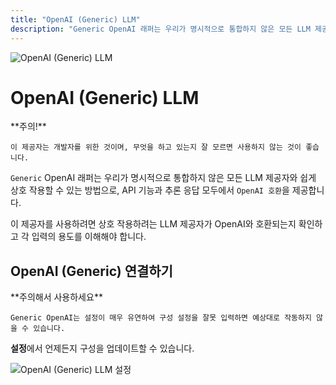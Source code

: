 ```yaml
---
title: "OpenAI (Generic) LLM"
description: "Generic OpenAI 래퍼는 우리가 명시적으로 통합하지 않은 모든 LLM 제공자와 쉽게 상호 작용할 수 있는 방법으로, API 기능과 추론 응답 모두에서 OpenAI와 호환됩니다."
---
```



<Image
  src="/images/anythingllm-setup/llm-configuration/cloud/openai-generic/header-image.png"
  height={1080}
  width={1920}
  quality={100}
  alt="OpenAI (Generic) LLM"
/>

# OpenAI (Generic) LLM

<Callout type="error" emoji="️‼️">
  **주의!**

    이 제공자는 개발자를 위한 것이며, 무엇을 하고 있는지 잘 모르면 사용하지 않는 것이 좋습니다.

</Callout>

`Generic` OpenAI 래퍼는 우리가 명시적으로 통합하지 않은 모든 LLM 제공자와 쉽게 상호 작용할 수 있는 방법으로, API 기능과 추론 응답 모두에서 `OpenAI 호환`을 제공합니다.

이 제공자를 사용하려면 상호 작용하려는 LLM 제공자가 OpenAI와 호환되는지 확인하고 각 입력의 용도를 이해해야 합니다.

## OpenAI (Generic) 연결하기

<Callout type="warning" emoji="️⚠️">
  **주의해서 사용하세요**

    Generic OpenAI는 설정이 매우 유연하여 구성 설정을 잘못 입력하면 예상대로 작동하지 않을 수 있습니다.

</Callout>

**설정**에서 언제든지 구성을 업데이트할 수 있습니다.

<Image
  src="/images/anythingllm-setup/llm-configuration/cloud/openai-generic/openai-generic-llm.png"
  height={1080}
  width={1920}
  quality={100}
  alt="OpenAI (Generic) LLM 설정"
/>
